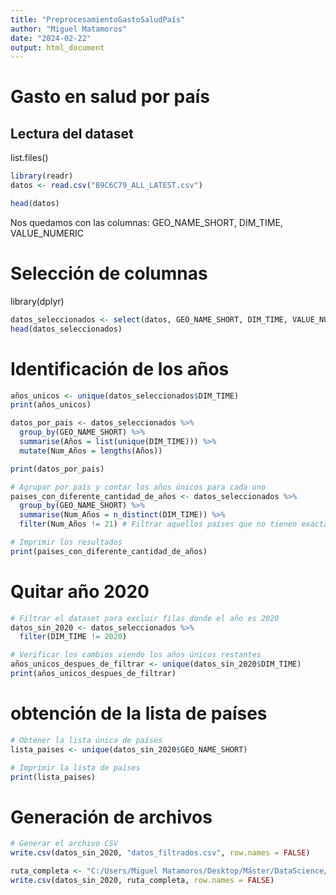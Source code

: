---
title: "PreprocesamientoGastoSaludPaís"
author: "Miguel Matamoros"
date: "2024-02-22"
output: html_document
---

# Gasto en salud por país

## Lectura del dataset

list.files()

```{r}
library(readr)
datos <- read.csv("B9C6C79_ALL_LATEST.csv")

head(datos)
```

Nos quedamos con las columnas: GEO_NAME_SHORT, DIM_TIME, VALUE_NUMERIC

# Selección de columnas

library(dplyr)

```{r}
datos_seleccionados <- select(datos, GEO_NAME_SHORT, DIM_TIME, VALUE_NUMERIC)
head(datos_seleccionados)

```
# Identificación de los años

```{r}
años_unicos <- unique(datos_seleccionados$DIM_TIME)
print(años_unicos)

```
```{r}
datos_por_pais <- datos_seleccionados %>%
  group_by(GEO_NAME_SHORT) %>%
  summarise(Años = list(unique(DIM_TIME))) %>%
  mutate(Num_Años = lengths(Años))

print(datos_por_pais)

```

```{r}

# Agrupar por país y contar los años únicos para cada uno
paises_con_diferente_cantidad_de_años <- datos_seleccionados %>%
  group_by(GEO_NAME_SHORT) %>%
  summarise(Num_Años = n_distinct(DIM_TIME)) %>%
  filter(Num_Años != 21) # Filtrar aquellos países que no tienen exactamente 21 años

# Imprimir los resultados
print(paises_con_diferente_cantidad_de_años)

```
# Quitar año 2020

```{r}
# Filtrar el dataset para excluir filas donde el año es 2020
datos_sin_2020 <- datos_seleccionados %>%
  filter(DIM_TIME != 2020)

# Verificar los cambios viendo los años únicos restantes
años_unicos_despues_de_filtrar <- unique(datos_sin_2020$DIM_TIME)
print(años_unicos_despues_de_filtrar)
```
# obtención de la lista de países

```{r}
# Obtener la lista única de países
lista_paises <- unique(datos_sin_2020$GEO_NAME_SHORT)

# Imprimir la lista de países
print(lista_paises)

```
# Generación de archivos

```{r}
# Generar el archivo CSV
write.csv(datos_sin_2020, "datos_filtrados.csv", row.names = FALSE)
```

```{r}
ruta_completa <- "C:/Users/Miguel Matamoros/Desktop/Máster/DataScience/dataScience-main/dataScience-main/data/3.spendinhealth/datos_filtrados.csv"
write.csv(datos_sin_2020, ruta_completa, row.names = FALSE)

```

